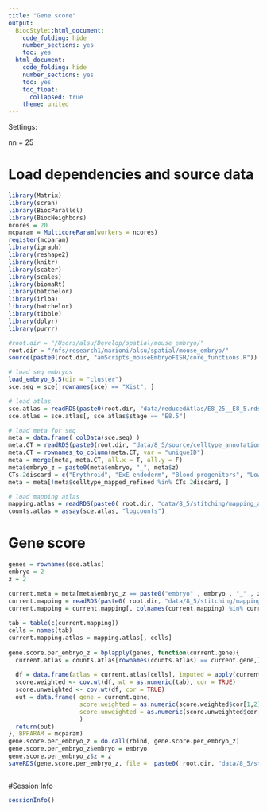 ```yaml
---
title: "Gene score"
output:
  BiocStyle::html_document:
    code_folding: hide
    number_sections: yes
    toc: yes  
  html_document:
    code_folding: hide
    number_sections: yes
    toc: yes
    toc_float:
      collapsed: true
    theme: united
---
```


Settings:

nn = 25

# Load dependencies and source data

```r

library(Matrix)
library(scran)
library(BiocParallel)
library(BiocNeighbors)
ncores = 20
mcparam = MulticoreParam(workers = ncores)
register(mcparam)
library(igraph)
library(reshape2)
library(knitr)
library(scater)
library(scales)
library(biomaRt)
library(batchelor)
library(irlba)
library(batchelor)
library(tibble)
library(dplyr)
library(purrr)

#root.dir = "/Users/alsu/Develop/spatial/mouse_embryo/"
root.dir = "/nfs/research1/marioni/alsu/spatial/mouse_embryo/"
source(paste0(root.dir, "amScripts_mouseEmbryoFISH/core_functions.R"))

# load seq embryos
load_embryo_8.5(dir = "cluster")
sce.seq = sce[!rownames(sce) == "Xist", ]

# load atlas 
sce.atlas = readRDS(paste0(root.dir, "data/reducedAtlas/E8_25__E8_5.rds"))
sce.atlas = sce.atlas[, sce.atlas$stage == "E8.5"]

# load meta for seq
meta = data.frame( colData(sce.seq) )
meta.CT = readRDS(paste0(root.dir, "data/8_5/source/celltype_annotation_refined.Rds"))
meta.CT = rownames_to_column(meta.CT, var = "uniqueID")
meta = merge(meta, meta.CT, all.x = T, all.y = F)
meta$embryo_z = paste0(meta$embryo, "_", meta$z)
CTs.2discard = c("Erythroid", "ExE endoderm", "Blood progenitors", "Low quality")
meta = meta[!meta$celltype_mapped_refined %in% CTs.2discard, ]

# load mapping atlas
mapping.atlas = readRDS(paste0( root.dir, "data/8_5/stitching/mapping_atlas2atlas.rds"))
counts.atlas = assay(sce.atlas, "logcounts")


```

# Gene score

```r


genes = rownames(sce.atlas)
embryo = 2
z = 2

current.meta = meta[meta$embryo_z == paste0("embryo" , embryo , "_" , z) , ]
current.mapping = readRDS(paste0( root.dir, "data/8_5/stitching/mapping_seq2atlas_embryo" , embryo , "z" , z , "_libsize.rds"))
current.mapping = current.mapping[, colnames(current.mapping) %in% current.meta$uniqueID ]
    
tab = table(c(current.mapping))
cells = names(tab) 
current.mapping.atlas = mapping.atlas[, cells]
    
gene.score.per_embryo_z = bplapply(genes, function(current.gene){
  current.atlas = counts.atlas[rownames(counts.atlas) == current.gene,]
    
  df = data.frame(atlas = current.atlas[cells], imputed = apply(current.mapping.atlas, 2, function(x) mean(current.atlas[x]) ) ) 
  score.weighted <- cov.wt(df, wt = as.numeric(tab), cor = TRUE)
  score.unweighted <- cov.wt(df, cor = TRUE)
  out = data.frame( gene = current.gene, 
                    score.weighted = as.numeric(score.weighted$cor[1,2]),
                    score.unweighted = as.numeric(score.unweighted$cor[1,2])
                    )
  return(out)
}, BPPARAM = mcparam)
gene.score.per_embryo_z = do.call(rbind, gene.score.per_embryo_z) 
gene.score.per_embryo_z$embryo = embryo
gene.score.per_embryo_z$z = z
saveRDS(gene.score.per_embryo_z, file =  paste0( root.dir, "data/8_5/stitching/imputation/geneScore/geneScore_imputation_embryo" , embryo , "z" , z , "_filtered.rds"))



```



#Session Info

```r

sessionInfo()

```
